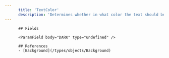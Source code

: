 ```yaml
---
      title: 'TextColor'
      description: 'Determines whether in what color the text should be displayed on the frontend.'
---
```

          
          ## Fields
          
          <ParamField body="DARK" type="undefined" />
<ParamField body="WHITE" type="undefined" />
          
          ## References
          - [Background](/types/objects/Background)
      